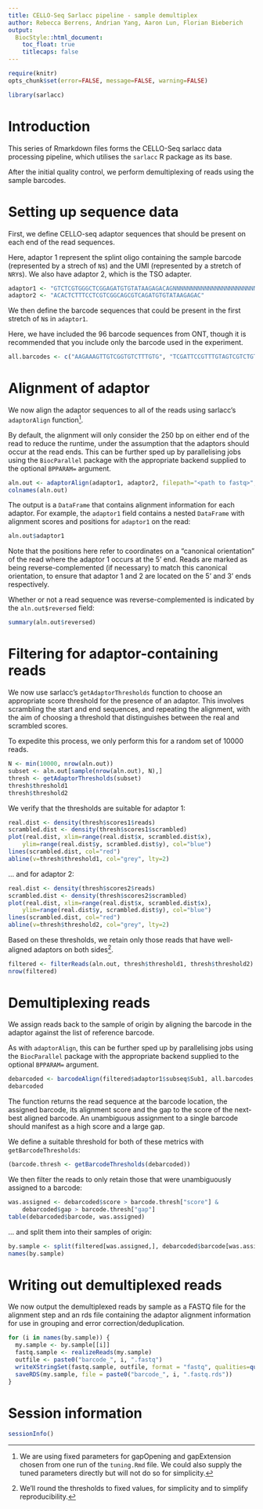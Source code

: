 ```yaml
---
title: CELLO-Seq Sarlacc pipeline - sample demultiplex
author: Rebecca Berrens, Andrian Yang, Aaron Lun, Florian Bieberich
output: 
  BiocStyle::html_document:
    toc_float: true
    titlecaps: false
---
```



```r
require(knitr)
opts_chunk$set(error=FALSE, message=FALSE, warning=FALSE)
```

```r
library(sarlacc)
```

# Introduction

This series of Rmarkdown files forms the CELLO-Seq sarlacc data processing pipeline, which utilises the `sarlacc` R package as its base. 

After the initial quality control, we perform demultiplexing of reads using the sample barcodes.

# Setting up sequence data

First, we define CELLO-seq adaptor sequences that should be present on each end of the read sequences.

Here, adaptor 1 represent the splint oligo containing the sample barcode (represented by a strech of `N`s) and the UMI (represented by a stretch of `NRY`s).
We also have adaptor 2, which is the TSO adapter.

```r
adaptor1 <- "GTCTCGTGGGCTCGGAGATGTGTATAAGAGACAGNNNNNNNNNNNNNNNNNNNNNNNNAGTGGTATCNRYNRYNRYNRYNRYNRYNRYNACTGGCCGTCGTTTTACATGGCGTAGCGGGTTCGAGCGCACCGCAGGGTATCCGGCTATTTTTTTTTTTTTTT"
adaptor2 <- "ACACTCTTTCCTCGTCGGCAGCGTCAGATGTGTATAAGAGAC"
```

We then define the barcode sequences that could be present in the first stretch of `N`s in `adaptor1`. 

Here, we have included the 96 barcode sequences from ONT, though it is recommended that you include only the barcode used in the experiment.

```r
all.barcodes <- c("AAGAAAGTTGTCGGTGTCTTTGTG", "TCGATTCCGTTTGTAGTCGTCTGT", "GAGTCTTGTGTCCCAGTTACCAGG", "TTCGGATTCTATCGTGTTTCCCTA", "CTTGTCCAGGGTTTGTGTAACCTT", "TTCTCGCAAAGGCAGAAAGTAGTC", "GTGTTACCGTGGGAATGAATCCTT", "TTCAGGGAACAAACCAAGTTACGT", "AACTAGGCACAGCGAGTCTTGGTT", "AAGCGTTGAAACCTTTGTCCTCTC", "GTTTCATCTATCGGAGGGAATGGA", "CAGGTAGAAAGAAGCAGAATCGGA", "AGAACGACTTCCATACTCGTGTGA", "AACGAGTCTCTTGGGACCCATAGA", "AGGTCTACCTCGCTAACACCACTG", "CGTCAACTGACAGTGGTTCGTACT", "ACCCTCCAGGAAAGTACCTCTGAT", "CCAAACCCAACAACCTAGATAGGC", "GTTCCTCGTGCAGTGTCAAGAGAT", "TTGCGTCCTGTTACGAGAACTCAT", "GAGCCTCTCATTGTCCGTTCTCTA", "ACCACTGCCATGTATCAAAGTACG", "CTTACTACCCAGTGAACCTCCTCG", "GCATAGTTCTGCATGATGGGTTAG", "GTAAGTTGGGTATGCAACGCAATG", "CATACAGCGACTACGCATTCTCAT", "CGACGGTTAGATTCACCTCTTACA", "TGAAACCTAAGAAGGCACCGTATC", "CTAGACACCTTGGGTTGACAGACC", "TCAGTGAGGATCTACTTCGACCCA", "TGCGTACAGCAATCAGTTACATTG", "CCAGTAGAAGTCCGACAACGTCAT", "CAGACTTGGTACGGTTGGGTAACT", "GGACGAAGAACTCAAGTCAAAGGC", "CTACTTACGAAGCTGAGGGACTGC", "ATGTCCCAGTTAGAGGAGGAAACA", "GCTTGCGATTGATGCTTAGTATCA", "ACCACAGGAGGACGATACAGAGAA", "CCACAGTGTCAACTAGAGCCTCTC", "TAGTTTGGATGACCAAGGATAGCC", "GGAGTTCGTCCAGAGAAGTACACG", "CTACGTGTAAGGCATACCTGCCAG", "CTTTCGTTGTTGACTCGACGGTAG", "AGTAGAAAGGGTTCCTTCCCACTC", "GATCCAACAGAGATGCCTTCAGTG", "GCTGTGTTCCACTTCATTCTCCTG", "GTGCAACTTTCCCACAGGTAGTTC", "CATCTGGAACGTGGTACACCTGTA", "ACTGGTGCAGCTTTGAACATCTAG", "ATGGACTTTGGTAACTTCCTGCGT", "GTTGAATGAGCCTACTGGGTCCTC", "TGAGAGACAAGATTGTTCGTGGAC", "AGATTCAGACCGTCTCATGCAAAG", "CAAGAGCTTTGACTAAGGAGCATG", "TGGAAGATGAGACCCTGATCTACG", "TCACTACTCAACAGGTGGCATGAA", "GCTAGGTCAATCTCCTTCGGAAGT", "CAGGTTACTCCTCCGTGAGTCTGA", "TCAATCAAGAAGGGAAAGCAAGGT", "CATGTTCAACCAAGGCTTCTATGG", "AGAGGGTACTATGTGCCTCAGCAC", "CACCCACACTTACTTCAGGACGTA", "TTCTGAAGTTCCTGGGTCTTGAAC", "GACAGACACCGTTCATCGACTTTC", "TTCTCAGTCTTCCTCCAGACAAGG", "CCGATCCTTGTGGCTTCTAACTTC", "GTTTGTCATACTCGTGTGCTCACC", "GAATCTAAGCAAACACGAAGGTGG", "TACAGTCCGAGCCTCATGTGATCT", "ACCGAGATCCTACGAATGGAGTGT", "CCTGGGAGCATCAGGTAGTAACAG", "TAGCTGACTGTCTTCCATACCGAC", "AAGAAACAGGATGACAGAACCCTC", "TACAAGCATCCCAACACTTCCACT", "GACCATTGTGATGAACCCTGTTGT", "ATGCTTGTTACATCAACCCTGGAC", "CGACCTGTTTCTCAGGGATACAAC", "AACAACCGAACCTTTGAATCAGAA", "TCTCGGAGATAGTTCTCACTGCTG", "CGGATGAACATAGGATAGCGATTC", "CCTCATCTTGTGAAGTTGTTTCGG", "ACGGTATGTCGAGTTCCAGGACTA", "TGGCTTGATCTAGGTAAGGTCGAA", "GTAGTGGACCTAGAACCTGTGCCA", "AACGGAGGAGTTAGTTGGATGATC", "AGGTGATCCCAACAAGCGTAAGTA", "TACATGCTCCTGTTGTTAGGGAGG", "TCTTCTACTACCGATCCGAAGCAG", "ACAGCATCAATGTTTGGCTAGTTG", "GATGTAGAGGGTACGGTTTGAGGC", "GGCTCCATAGGAACTCACGCTACT", "TTGTGAGTGGAAAGATACAGGACC", "AGTTTCCATCACTTCAGACTTGGG", "GATTGTCCTCAAACTGCCACCTAC", "CCTGTCTGGAAGAAGAATGGACTT", "CTGAACGGTCATAGAGTCCACCAT")
```

# Alignment of adaptor

We now align the adaptor sequences to all of the reads using sarlacc's `adaptorAlign` function^[We are using fixed parameters for gapOpening and gapExtension chosen from one run of the `tuning.Rmd` file. We could also supply the tuned parameters directly but will not do so for simplicity.].

By default, the alignment will only consider the 250 bp on either end of the read to reduce the runtime, under the assumption that the adaptors should occur at the read ends. 
This can be further sped up by parallelising jobs using the `BiocParallel` package with the appropriate backend supplied to the optional `BPPARAM=` argument.

```r
aln.out <- adaptorAlign(adaptor1, adaptor2, filepath="<path to fastq>", gapOpening=4, gapExtension=1)
colnames(aln.out)
```

The output is a `DataFrame` that contains alignment information for each adaptor. For example, the `adaptor1` field contains a nested `DataFrame` with alignment scores and positions for `adaptor1` on the read:

```r
aln.out$adaptor1
```

Note that the positions here refer to coordinates on a "canonical orientation" of the read where the adaptor 1 occurs at the 5' end. 
Reads are marked as being reverse-complemented (if necessary) to match this canonical orientation, to ensure that adaptor 1 and 2 are located on the 5' and 3' ends respectively. 

Whether or not a read sequence was reverse-complemented is indicated by the `aln.out$reversed` field:

```r
summary(aln.out$reversed)
```

# Filtering for adaptor-containing reads

We now use sarlacc's `getAdaptorThresholds` function to choose an appropriate score threshold for the presence of an adaptor. 
This involves scrambling the start and end sequences, and repeating the alignment, with the aim of choosing a threshold that distinguishes between the real and scrambled scores.

To expedite this process, we only perform this for a random set of 10000 reads.

```r
N <- min(10000, nrow(aln.out))
subset <- aln.out[sample(nrow(aln.out), N),]
thresh <- getAdaptorThresholds(subset)
thresh$threshold1
thresh$threshold2
```

We verify that the thresholds are suitable for adaptor 1:

```r
real.dist <- density(thresh$scores1$reads)
scrambled.dist <- density(thresh$scores1$scrambled)
plot(real.dist, xlim=range(real.dist$x, scrambled.dist$x),
    ylim=range(real.dist$y, scrambled.dist$y), col="blue")
lines(scrambled.dist, col="red")
abline(v=thresh$threshold1, col="grey", lty=2)
```

... and for adaptor 2:

```r
real.dist <- density(thresh$scores2$reads)
scrambled.dist <- density(thresh$scores2$scrambled)
plot(real.dist, xlim=range(real.dist$x, scrambled.dist$x),
    ylim=range(real.dist$y, scrambled.dist$y), col="blue")
lines(scrambled.dist, col="red")
abline(v=thresh$threshold2, col="grey", lty=2)
```

Based on these thresholds, we retain only those reads that have well-aligned adaptors on both sides^[We'll round the thresholds to fixed values, for simplicity and to simplify reproducibility.].

```r
filtered <- filterReads(aln.out, thresh$threshold1, thresh$threshold2)
nrow(filtered)
```

# Demultiplexing reads

We assign reads back to the sample of origin by aligning the barcode in the adaptor against the list of reference barcode.

As with `adaptorAlign`, this can be further sped up by parallelising jobs using the `BiocParallel` package with the appropriate backend supplied to the optional `BPPARAM=` argument.

```r
debarcoded <- barcodeAlign(filtered$adaptor1$subseq$Sub1, all.barcodes, gapOpening=4, gapExtension=1, BPPARAM=BPPARAM)
debarcoded
```

The function returns the read sequence at the barcode location, the assigned barcode, its alignment score and the gap to the score of the next-best aligned barcode.
An unambiguous assignment to a single barcode should manifest as a high score and a large gap.

We define a suitable threshold for both of these metrics with `getBarcodeThresholds`: 

```r
(barcode.thresh <- getBarcodeThresholds(debarcoded))
```

We then filter the reads to only retain those that were unambiguously assigned to a barcode:

```r
was.assigned <- debarcoded$score > barcode.thresh["score"] &
    debarcoded$gap > barcode.thresh["gap"]
table(debarcoded$barcode, was.assigned)
```

... and split them into their samples of origin:

```r
by.sample <- split(filtered[was.assigned,], debarcoded$barcode[was.assigned])
names(by.sample)
```

# Writing out demultiplexed reads

We now output the demultiplexed reads by sample as a FASTQ file for the alignment step and an rds file containing the adaptor alignment information for use in grouping and error correction/deduplication.

```r
for (i in names(by.sample)) {
  my.sample <- by.sample[[i]]
  fastq.sample <- realizeReads(my.sample)
  outfile <- paste0("barcode_", i, ".fastq")
  writeXStringSet(fastq.sample, outfile, format = "fastq", qualities=quality(fastq.sample))
  saveRDS(my.sample, file = paste0("barcode_", i, ".fastq.rds"))
}
```

# Session information

```r
sessionInfo()
```

